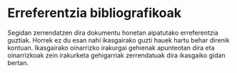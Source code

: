 # Erreferentzia bibliografikoak {.unnumbered}

Segidan zerrendatzen dira dokumentu honetan aipatutako erreferentzia guztiak. Horrek ez du esan nahi ikasgairako guzti hauek hartu behar direnik kontuan. Ikasgairako oinarrizko irakurgai gehienak apunteotan dira eta oinarrizkoak zein irakurketa gehigarriak zerrendatuak dira ikasgaiko gidan bertan.

::: {#refs}
:::

